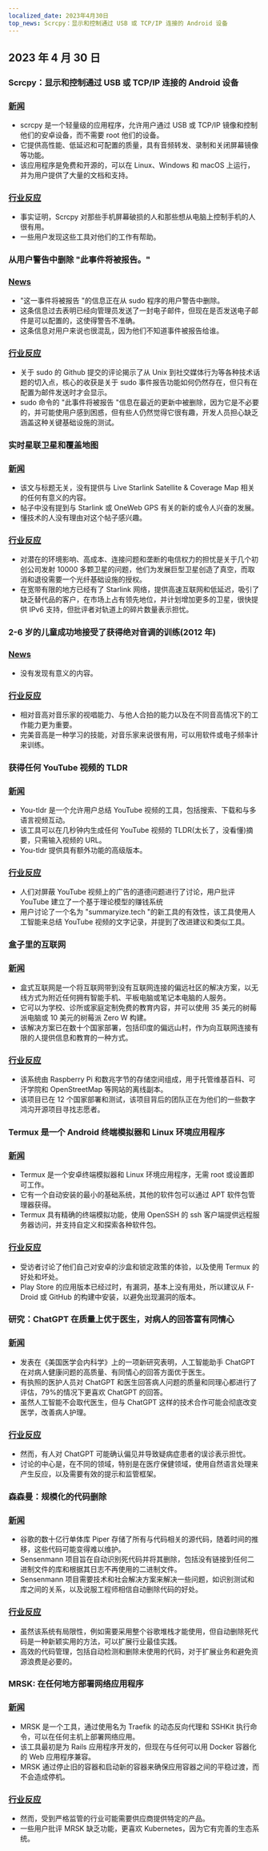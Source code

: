 ```yaml
---
localized_date: 2023年4月30日
top_news: Scrcpy：显示和控制通过 USB 或 TCP/IP 连接的 Android 设备
---
```


## 2023 年 4 月 30 日

### Scrcpy：显示和控制通过 USB 或 TCP/IP 连接的 Android 设备

### [新闻](https://github.com/Genymobile/scrcpy)

- scrcpy 是一个轻量级的应用程序，允许用户通过 USB 或 TCP/IP 镜像和控制他们的安卓设备，而不需要 root 他们的设备。
- 它提供高性能、低延迟和可配置的质量，具有音频转发、录制和关闭屏幕镜像等功能。
- 该应用程序是免费和开源的，可以在 Linux、Windows 和 macOS 上运行，并为用户提供了大量的文档和支持。

### [行业反应](http://news.ycombinator.com/item?id=35749366)

- 事实证明，Scrcpy 对那些手机屏幕破损的人和那些想从电脑上控制手机的人很有用。
- 一些用户发现这些工具对他们的工作有帮助。

### 从用户警告中删除 "此事件将被报告。"

### [News](https://github.com/sudo-project/sudo/commit/6aa320c96a37613663e8de4c275bd6c490466b01)

- "这一事件将被报告 "的信息正在从 sudo 程序的用户警告中删除。
- 这条信息过去表明已经向管理员发送了一封电子邮件，但现在是否发送电子邮件是可以配置的，这使得警告不准确。
- 这条信息对用户来说也很混乱，因为他们不知道事件被报告给谁。

### [行业反应](http://news.ycombinator.com/item?id=35752237)

- 关于 sudo 的 Github 提交的评论揭示了从 Unix 到社交媒体行为等各种技术话题的切入点，核心的收获是关于 sudo 事件报告功能如何仍然存在，但只有在配置为邮件发送时才会显示。
- sudo 命令的 "此事件将被报告 "信息在最近的更新中被删除，因为它是不必要的，并可能使用户感到困惑，但有些人仍然觉得它很有趣，开发人员担心缺乏涵盖这种关键基础设施的测试。

### 实时星联卫星和覆盖地图

### [新闻](https://satellitemap.space/)

- 该文与标题无关，没有提供与 Live Starlink Satellite & Coverage Map 相关的任何有意义的内容。
- 帖子中没有提到与 Starlink 或 OneWeb GPS 有关的新的或令人兴奋的发展。
- 懂技术的人没有理由对这个帖子感兴趣。

### [行业反应](http://news.ycombinator.com/item?id=35749130)

- 对潜在的环境影响、高成本、连接问题和垄断的电信权力的担忧是关于几个初创公司发射 10000 多颗卫星的问题，他们为发展巨型卫星创造了真空，而取消和退役需要一个光纤基础设施的授权。
- 在宽带有限的地方已经有了 Starlink 网络，提供高速互联网和低延迟，吸引了缺乏替代品的客户，在市场上占有领先地位，并计划增加更多的卫星，很快提供 IPv6 支持，但批评者对轨道上的碎片数量表示担忧。

### 2-6 岁的儿童成功地接受了获得绝对音调的训练(2012 年)

### [News](https://journals.sagepub.com/doi/abs/10.1177/0305735612463948)

- 没有发现有意义的内容。

### [行业反应](http://news.ycombinator.com/item?id=35753838)

- 相对音高对音乐家的视唱能力、与他人合拍的能力以及在不同音高情况下的工作能力更为重要。
- 完美音高是一种学习的技能，对音乐家来说很有用，可以用软件或电子频率计来训练。

### 获得任何 YouTube 视频的 TLDR

### [新闻](https://www.you-tldr.com/)

- You-tldr 是一个允许用户总结 YouTube 视频的工具，包括搜索、下载和与多语言视频互动。
- 该工具可以在几秒钟内生成任何 YouTube 视频的 TLDR(太长了，没看懂)摘要，只需输入视频的 URL。
- You-tldr 提供具有额外功能的高级版本。

### [行业反应](http://news.ycombinator.com/item?id=35754793)

- 人们对屏蔽 YouTube 视频上的广告的道德问题进行了讨论，用户批评 YouTube 建立了一个基于理论模型的赚钱系统
- 用户讨论了一个名为 "summaryize.tech "的新工具的有效性，该工具使用人工智能来总结 YouTube 视频的文字记录，并提到了改进建议和类似工具。

### 盒子里的互联网

### [新闻](https://internet-in-a-box.org/)

- 盒式互联网是一个将互联网带到没有互联网连接的偏远社区的解决方案，以无线方式为附近任何拥有智能手机、平板电脑或笔记本电脑的人服务。
- 它可以为学校、诊所或家庭定制免费的教育内容，并可以使用 35 美元的树莓派电脑或 10 美元的树莓派 Zero W 构建。
- 该解决方案已在数十个国家部署，包括印度的偏远山村，作为向互联网连接有限的人提供信息和教育的一种方式。

### [行业反应](http://news.ycombinator.com/item?id=35750165)

- 该系统由 Raspberry Pi 和数兆字节的存储空间组成，用于托管维基百科、可汗学院和 OpenStreetMap 等网站的离线副本。
- 该项目已在 12 个国家部署和测试，该项目背后的团队正在为他们的一些数字鸿沟开源项目寻找志愿者。

### Termux 是一个 Android 终端模拟器和 Linux 环境应用程序

### [新闻](https://termux.dev/en/)

- Termux 是一个安卓终端模拟器和 Linux 环境应用程序，无需 root 或设置即可工作。
- 它有一个自动安装的最小的基础系统，其他的软件包可以通过 APT 软件包管理器获得。
- Termux 具有精确的终端模拟功能，使用 OpenSSH 的 ssh 客户端提供远程服务器访问，并支持自定义和探索各种软件包。

### [行业反应](http://news.ycombinator.com/item?id=35752756)

- 受访者讨论了他们自己对安卓的沙盒和锁定政策的体验，以及使用 Termux 的好处和坏处。
- Play Store 的应用版本已经过时，有漏洞，基本上没有用处，所以建议从 F-Droid 或 GitHub 的构建中安装，以避免出现漏洞的版本。

### 研究：ChatGPT 在质量上优于医生，对病人的回答富有同情心

### [新闻](https://today.ucsd.edu/story/study-finds-chatgpt-outperforms-physicians-in-high-quality-empathetic-answers-to-patient-questions)

- 发表在《美国医学会内科学》上的一项新研究表明，人工智能助手 ChatGPT 在对病人健康问题的高质量、有同情心的回答方面优于医生。
- 有执照的医护人员对 ChatGPT 和医生回答病人问题的质量和同理心都进行了评估，79%的情况下更喜欢 ChatGPT 的回答。
- 虽然人工智能不会取代医生，但与 ChatGPT 这样的技术合作可能会彻底改变医学，改善病人护理。

### [行业反应](http://news.ycombinator.com/item?id=35751276)

- 然而，有人对 ChatGPT 可能确认偏见并导致疑病症患者的误诊表示担忧。
- 讨论的中心是，在不同的领域，特别是在医疗保健领域，使用自然语言处理来产生反应，以及需要有效的提示和监管框架。

### 森森曼：规模化的代码删除

### [新闻](https://testing.googleblog.com/2023/04/sensenmann-code-deletion-at-scale.html)

- 谷歌的数十亿行单体库 Piper 存储了所有与代码相关的源代码，随着时间的推移，这些代码可能变得难以维护。
- Sensenmann 项目旨在自动识别死代码并将其删除，包括没有链接到任何二进制文件的库和根据其日志不再使用的二进制文件。
- Sensenmann 项目需要技术和社会解决方案来解决一些问题，如识别测试和库之间的关系，以及说服工程师相信自动删除代码的好处。

### [行业反应](http://news.ycombinator.com/item?id=35755841)

- 虽然该系统有局限性，例如需要采用整个谷歌堆栈才能使用，但自动删除死代码是一种新颖实用的方法，可以扩展行业最佳实践。
- 高效的代码管理，包括自动检测和删除未使用的代码，对于扩展业务和避免资源浪费是必要的。

### MRSK: 在任何地方部署网络应用程序

### [新闻](https://mrsk.dev/)

- MRSK 是一个工具，通过使用名为 Traefik 的动态反向代理和 SSHKit 执行命令，可以在任何主机上部署网络应用。
- 该工具最初是为 Rails 应用程序开发的，但现在与任何可以用 Docker 容器化的 Web 应用程序兼容。
- MRSK 通过停止旧的容器和启动新的容器来确保应用容器之间的平稳过渡，而不会造成停机。

### [行业反应](http://news.ycombinator.com/item?id=35753106)

- 然而，受到严格监管的行业可能需要供应商提供特定的产品。
- 一些用户批评 MRSK 缺乏功能，更喜欢 Kubernetes，因为它有完善的生态系统。
